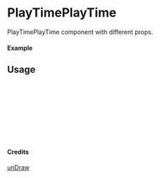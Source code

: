 
<Meta of={PlayTimePlayTime} title="unDraw/PlayTimePlayTime" />

# PlayTimePlayTime

PlayTimePlayTime component with different props.

#### Example

<Canvas of={PlayTimePlayTime.Primary} />

## Usage

```ts
import { PlayTimePlayTime } from "yadl-ui";

const Example = () => {
  return (
      <PlayTimePlayTime />
  );
};

export default Example;
```

#### Credits
[unDraw](https://undraw.co/illustrations)
